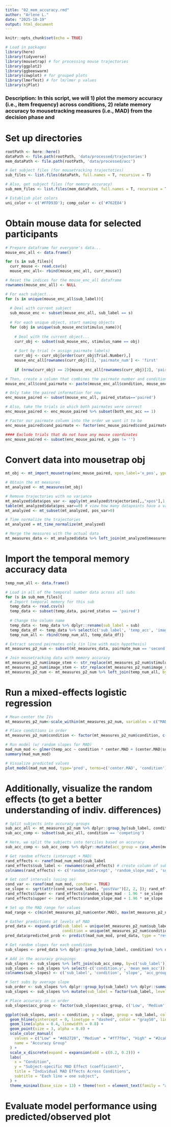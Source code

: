 ```yaml
---
title: "02_mem_accuracy.rmd"
author: "Arlene L."
date: "2025-10-19"
output: html_document
---
```


```r
knitr::opts_chunk$set(echo = TRUE)
```

```r
# Load in packages
library(here) 
library(tidyverse)
library(mousetrap) # for processing mouse trajectories
library(ggplot2)
library(ggbeeswarm)
library(cowplot) # for grouped plots
library(lmerTest) # for lm/lmer p values
library(sjPlot)
```

### Description: In this script, we will 1) plot the memory accuracy (i.e., item frequency) across conditions, 2) relate memory accuracy to mousetracking measures (i.e., MAD) from the decision phase and 


# Set up directories
```r
rootPath <- here::here()
dataPath <- file.path(rootPath, 'data/processed/trajectories')
mem_dataPath <- file.path(rootPath, 'data/processed/acc')

# Get subject files (for mousetracking trajectoties)
sub_files <- list.files(dataPath, full.names = T, recursive = T)

# Also, get subject files (for memory accuracy) 
sub_mem_files <- list.files(mem_dataPath, full.names = T, recursive = T)

# Establish plot colors 
uni_color <- c('#FFD93D'); comp_color <- c('#762E84')
```


# Obtain mouse data for selected participants
```r
# Prepare dataframe for everyone's data... 
mouse_enc_all <- data.frame()

for (s in sub_files){
  curr_mouse <- read.csv(s)
  mouse_enc_all<- rbind(mouse_enc_all, curr_mouse)}

# Reset the indices for the mouse_enc_all dataframe 
rownames(mouse_enc_all) <- NULL
```

```r
# For each subject... 
for (s in unique(mouse_enc_all$sub_label)){
  
  # Deal with current subject 
  sub_mouse_enc <- subset(mouse_enc_all, sub_label == s)
  
  # For each unique object, start naming objects 
  for (obj in unique(sub_mouse_enc$stimulus_name)){
    
    # Deal with the current object...
    curr_obj <- subset(sub_mouse_enc, stimulus_name == obj)
    
    # Sort by trial (+ assign pairmate labels)
    curr_obj <- curr_obj[order(curr_obj$Trial.Number),]
    mouse_enc_all[rownames(curr_obj)[1], 'pairmate_num'] <- 'first'
    
    if (nrow(curr_obj) == 2){mouse_enc_all[rownames(curr_obj)[2], 'pairmate_num'] <- 'second'}}}

# Then, create a column that combines the pairmate number and condition...
mouse_enc_all$cond_pairmate <- paste(mouse_enc_all$condition, mouse_enc_all$pairmate_num, sep='-')
```

```r
# Only take the paired information for now
enc_mouse_paired <- subset(mouse_enc_all, paired_status=='paired')

# Also, take the trials in which both pairmates were correct
enc_mouse_paired <- enc_mouse_paired %>% subset(both_enc_acc == 1)

# Factor our pairmate column into the order we want it to be
enc_mouse_paired$cond_pairmate <- factor(enc_mouse_paired$cond_pairmate, c('unique-first', 'unique-second', 'competing-first', 'competing-second'))

#### Exclude trials that do not have any mouse coordinates
enc_mouse_paired <- subset(enc_mouse_paired, x_pos != '')
```

# Convert data into mousetrap obj
```r
mt_obj <- mt_import_mousetrap(enc_mouse_paired, xpos_label='x_pos', ypos_label='y_pos', timestamps_label='time_trajectories', mt_id_label=NULL, split=' ', duplicates='remove_first', unordered='warn',reset_timestamps=T, digits=NULL, verbose=F)

# Obtain the mt measures
mt_analyzed <- mt_measures(mt_obj)

# Remove trajectories with no variance
mt_analyzed$data$pos_var <- apply(mt_analyzed$trajectories[,,"xpos"],1,var,na.rm=TRUE) + apply(mt_analyzed$trajectories[,,"ypos"],1,var,na.rm=TRUE)
table(mt_analyzed$data$pos_var==0) # view how many datapoints have a variance of 0
mt_analyzed <- mt_subset(mt_analyzed, pos_var>0)

# Time normalize the trajectories
mt_analyzed = mt_time_normalize(mt_analyzed)

# Merge the measures with the actual data 
mt_measures_data <- mt_analyzed$data %>% left_join(mt_analyzed$measures, by='mt_id')
```

# Import the temporal memory accuracy data
```r
temp_num_all <- data.frame()

# Load in all of the temporal number data across all subs
for (s in sub_mem_files){
  # Import temporal memory for this sub
  temp_data <- read.csv(s)
  temp_data <- subset(temp_data, paired_status == 'paired')
  
  # Change the column name
  temp_data <- temp_data %>% dplyr::rename(sub_label = sub)
  temp_data_df <- temp_data %>% select(c('sub_label', 'temp_acc', 'image_stem'))
  temp_num_all <- rbind(temp_num_all, temp_data_df)}

# Extract second pairmates only (in line with main hypothesis)
mt_measures_p2_num <- subset(mt_measures_data, pairmate_num == 'second')

# Join mousetracking data with memory accuracy
mt_measures_p2_num$image_stem <- str_replace(mt_measures_p2_num$stimulus_path, '_1.jpg', '')
mt_measures_p2_num$image_stem <- str_replace(mt_measures_p2_num$image_stem, '_2.jpg', '')
mt_measures_p2_num <- mt_measures_p2_num %>% left_join(temp_num_all, by=c('sub_label', 'image_stem'))
```

# Run a mixed-effects logistic regression
```r
# Mean-center the IVs
mt_measures_p2_num<-scale_within(mt_measures_p2_num, variables = c("MAD", "AUC", "AD"), within = c('sub_label'), prefix = "center.", center = T, scale = F) 

# Place conditions in order
mt_measures_p2_num$condition <- factor(mt_measures_p2_num$condition, c('unique', 'competing'))

# Run model (w/ random slopes for MAD)
mad_num_mod <- glmer(temp_acc ~ condition * center.MAD + (center.MAD|sub_label), data=mt_measures_p2_num, family='binomial')
summary(mad_num_mod)

# Visualize predicted values
plot_model(mad_num_mod, type='pred', terms=c('center.MAD', 'condition'), colors=c('#FFD93D', '#762E84')) + theme_minimal() + xlab('Maximum Absolute Deviation \n(mean-centered)') + ylab('Number of Items Accuracy') + labs(title='', color='Condition')
```

# Additionally, visualize the random effects (to get a better understanding of indiv. differences)
```r
# Split subjects into accuracy groups
sub_acc_all <- mt_measures_p2_num %>% dplyr::group_by(sub_label, condition) %>% dplyr::summarise(mean_mem_acc = mean(temp_acc))
sub_acc_comp <- subset(sub_acc_all, condition == 'competing')

# Here, we split the subjects into terciles based on accuracy
sub_acc_comp <- sub_acc_comp %>% dplyr::mutate(acc_group = case_when(mean_mem_acc < quantile(sub_acc_all$mean_mem_acc, .33) ~ 'Low', mean_mem_acc < quantile(sub_acc_all$mean_mem_acc, .67) ~ 'Medium', .default = 'High'))

```



```r
# Get random effects (intercept + MAD)
rand_effects <- ranef(mad_num_mod)$sub_label
rand_effects$sub_label <- rownames(rand_effects) # create column of sub labels 
colnames(rand_effects) <- c('random_intercept', 'random_slope_mad', 'sub_label')

# Get conf intervals (using se)
cond_var <- ranef(mad_num_mod, condVar = TRUE)
se_slope <- sqrt(attr(cond_var$sub_label, "postVar")[2, 2, ]); rand_effects$se_slope <- se_slope
rand_effects$lower <- rand_effects$random_slope_mad - 1.96 * se_slope
rand_effects$upper <- rand_effects$random_slope_mad + 1.96 * se_slope

# Set up the MAD range for values 
mad_range <- c(min(mt_measures_p2_num$center.MAD), max(mt_measures_p2_num$center.MAD))

# Gather predictions at levels of MAD
pred_data <- expand.grid(sub_label = unique(mt_measures_p2_num$sub_label), 
                         condition = unique(mt_measures_p2_num$condition), center.MAD = mad_range)
pred_data$predicted_prob <- predict(mad_num_mod, pred_data, type = "response")

# Get random slopes for each condition
sub_slopes <- pred_data %>% dplyr::group_by(sub_label, condition) %>% dplyr::summarise(slope = diff(predicted_prob)/diff(center.MAD), .groups = 'drop')

# Add in the accuracy groupings 
sub_slopes <- sub_slopes %>% left_join(sub_acc_comp, by=c('sub_label'))
sub_slopes <- sub_slopes %>% select(-c('condition.y', 'mean_mem_acc'))
colnames(sub_slopes) <- c('sub_label', 'condition', 'slope', 'acc_group')

# Sort subs by average slope 
sub_order <- sub_slopes %>% dplyr::group_by(sub_label) %>% dplyr::summarise(mean_slope = mean(slope)) %>% dplyr::arrange(mean_slope)
sub_slopes <- sub_slopes %>% mutate(sub_label = factor(sub_label, levels = sub_order$sub_label)) # order by factorizing

# Place accuracy in in order
sub_slopes$acc_group <- factor(sub_slopes$acc_group, c('Low', 'Medium', 'High'))

ggplot(sub_slopes, aes(x = condition, y = slope, group = sub_label, color = acc_group)) +
  geom_hline(yintercept = 0, linetype = "dashed", color = "gray50", linewidth = 1) +
  geom_line(alpha = 0.4, linewidth = 0.8) +
  geom_point(size = 3, alpha = 0.8) +
  scale_color_manual(
    values = c("Low" = "#d62728", "Medium" = "#ff7f0e", "High" = "#2ca02c"),
    name = "Accuracy Group"
  ) +
  scale_x_discrete(expand = expansion(add = c(0.2, 0.2))) +
  labs(
    x = "Condition",
    y = "Subject-specific MAD Effect (coefficient)",
    title = "Individual MAD Effects Across Conditions",
    subtitle = "Each line = one subject", 
  ) +
  theme_minimal(base_size = 13) + theme(text = element_text(family = "avenir"))
```

# Evaluate model performance using predicted/observed plot 
```r







```



